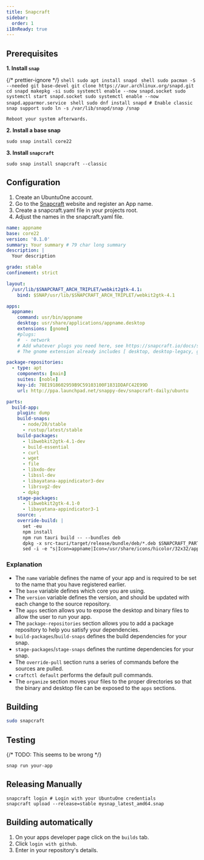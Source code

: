 ```yaml
---
title: Snapcraft
sidebar:
  order: 1
i18nReady: true
---
```


## Prerequisites


**1. Install `snap`**

{/* prettier-ignore */}
<Tabs syncKey="distro">
  <TabItem label="Debian">
    ```shell
    sudo apt install snapd
    ```
  </TabItem>
  <TabItem label="Arch">
    ```shell
    sudo pacman -S --needed git base-devel
    git clone https://aur.archlinux.org/snapd.git
    cd snapd
    makepkg -si
    sudo systemctl enable --now snapd.socket
    sudo systemctl start snapd.socket
    sudo systemctl enable --now snapd.apparmor.service
    ```
  </TabItem>
  <TabItem label="Fedora">
    ```shell
    sudo dnf install snapd
    # Enable classic snap support
    sudo ln -s /var/lib/snapd/snap /snap
    ```

    Reboot your system afterwards.

  </TabItem>
</Tabs>

**2. Install a base snap**

```shell
sudo snap install core22
```

**3. Install `snapcraft`**

```shell
sudo snap install snapcraft --classic
```

## Configuration

1. Create an UbuntuOne account.
2. Go to the [Snapcraft](https://snapcraft.io) website and register an App name.
3. Create a snapcraft.yaml file in your projects root.
4. Adjust the names in the snapcraft.yaml file.

```yaml
name: appname
base: core22
version: '0.1.0'
summary: Your summary # 79 char long summary
description: |
  Your description

grade: stable
confinement: strict

layout:
  /usr/lib/$SNAPCRAFT_ARCH_TRIPLET/webkit2gtk-4.1:
    bind: $SNAP/usr/lib/$SNAPCRAFT_ARCH_TRIPLET/webkit2gtk-4.1

apps:
  appname:
    command: usr/bin/appname
    desktop: usr/share/applications/appname.desktop
    extensions: [gnome]
    #plugs:
    #  - network
    # Add whatever plugs you need here, see https://snapcraft.io/docs/snapcraft-interfaces for more info.
    # The gnome extension already includes [ desktop, desktop-legacy, gsettings, opengl, wayland, x11, mount-observe, calendar-service ]

package-repositories:
  - type: apt
    components: [main]
    suites: [noble]
    key-id: 78E1918602959B9C59103100F1831DDAFC42E99D
    url: http://ppa.launchpad.net/snappy-dev/snapcraft-daily/ubuntu

parts:
  build-app:
    plugin: dump
    build-snaps:
      - node/20/stable
      - rustup/latest/stable
    build-packages:
      - libwebkit2gtk-4.1-dev
      - build-essential
      - curl
      - wget
      - file
      - libxdo-dev
      - libssl-dev
      - libayatana-appindicator3-dev
      - librsvg2-dev
      - dpkg
    stage-packages:
      - libwebkit2gtk-4.1-0
      - libayatana-appindicator3-1
    source: .
    override-build: |
      set -eu
      npm install
      npm run tauri build -- --bundles deb
      dpkg -x src-tauri/target/release/bundle/deb/*.deb $SNAPCRAFT_PART_INSTALL/
      sed -i -e "s|Icon=appname|Icon=/usr/share/icons/hicolor/32x32/apps/appname.png|g" $SNAPCRAFT_PART_INSTALL/usr/share/applications/appname.desktop
```

### Explanation

- The `name` variable defines the name of your app and is required to be set to the name that you have registered earlier.
- The `base` variable defines which core you are using.
- The `version` variable defines the version, and should be updated with each change to the source repository.
- The `apps` section allows you to expose the desktop and binary files to allow the user to run your app.
- The `package-repositories` section allows you to add a package repository to help you satisfy your dependencies.
- `build-packages`/`build-snaps` defines the build dependencies for your snap.
- `stage-packages`/`stage-snaps` defines the runtime dependencies for your snap.
- The `override-pull` section runs a series of commands before the sources are pulled.
- `craftctl default` performs the default pull commands.
- The `organize` section moves your files to the proper directories so that the binary and desktop file can be exposed to the `apps` sections.

## Building

```sh
sudo snapcraft
```

## Testing

{/* TODO: This seems to be wrong */}

```shell
snap run your-app
```

## Releasing Manually

```shell
snapcraft login # Login with your UbuntuOne credentials
snapcraft upload --release=stable mysnap_latest_amd64.snap
```

## Building automatically

1. On your apps developer page click on the `builds` tab.
2. Click `login with github`.
3. Enter in your repository's details.

